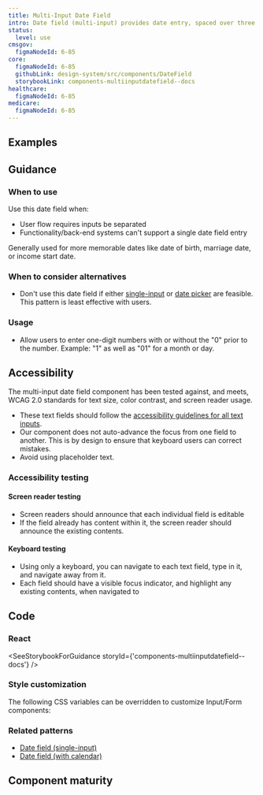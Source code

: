 ```yaml
---
title: Multi-Input Date Field
intro: Date field (multi-input) provides date entry, spaced over three separate inputs for month, day, and year.
status:
  level: use
cmsgov:
  figmaNodeId: 6-85
core:
  figmaNodeId: 6-85
  githubLink: design-system/src/components/DateField
  storybookLink: components-multiinputdatefield--docs
healthcare:
  figmaNodeId: 6-85
medicare:
  figmaNodeId: 6-85
---
```


## Examples

<StorybookExample
  componentName="multiInputDateField"
  storyId="components-multiinputdatefield--default"
/>

## Guidance

### When to use

Use this date field when:

- User flow requires inputs be separated
- Functionality/back-end systems can't support a single date field entry

Generally used for more memorable dates like date of birth, marriage date, or income start date.

### When to consider alternatives

- Don't use this date field if either [single-input](/components/single-input-date-field/) or [date picker](/components/date-picker/) are feasible. This pattern is least effective with users.

### Usage

- Allow users to enter one-digit numbers with or without the "0" prior to the number. Example: "1" as well as "01" for a month or day.

## Accessibility

The multi-input date field component has been tested against, and meets, WCAG 2.0 standards for text size, color contrast, and screen reader usage.

- These text fields should follow the [accessibility guidelines for all text inputs](/components/text-field/text-field/#guidance).
- Our component does not auto-advance the focus from one field to another. This is by design to ensure that keyboard users can correct mistakes.
- Avoid using placeholder text.

### Accessibility testing

#### Screen reader testing

- Screen readers should announce that each individual field is editable
- If the field already has content within it, the screen reader should announce the existing contents.

#### Keyboard testing

- Using only a keyboard, you can navigate to each text field, type in it, and navigate away from it.
- Each field should have a visible focus indicator, and highlight any existing contents, when navigated to

## Code

### React

<SeeStorybookForGuidance storyId={'components-multiinputdatefield--docs'} />

### Style customization

The following CSS variables can be overridden to customize Input/Form components:

<ComponentThemeOptions componentname="text-input" />

### Related patterns

- [Date field (single-input)](/components/date-field/single-input-date-field/)
- [Date field (with calendar)](/components/date-field/date-picker/)

## Component maturity

<MaturityChecklist
  a11yStandards={true}
  color={true}
  forcedColors={true}
  screenReaders={true}
  keyboardNavigable={true}
  storybook={true}
  responsive={true}
  spanish={true}
  completeUiKit={false}
  responsiveUiKit={false}
  tokensInCode={true}
  tokensInSketch={true}
/>

